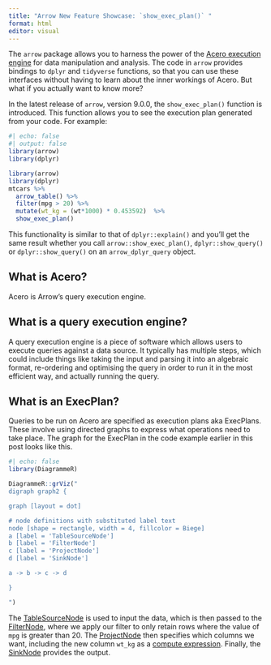 ```yaml
---
title: "Arrow New Feature Showcase: `show_exec_plan()` "
format: html
editor: visual
---
```


The `arrow` package allows you to harness the power of the [Acero execution engine](https://arrow.apache.org/docs/cpp/streaming_execution.html) for data manipulation and analysis. The code in `arrow` provides bindings to `dplyr` and `tidyverse` functions, so that you can use these interfaces without having to learn about the inner workings of Acero. But what if you actually want to know more?

In the latest release of `arrow`, version 9.0.0, the `show_exec_plan()` function is introduced. This function allows you to see the execution plan generated from your code. For example:

```r
#| echo: false
#| output: false
library(arrow)
library(dplyr)
```

```r
library(arrow)
library(dplyr)
mtcars %>%
  arrow_table() %>%
  filter(mpg > 20) %>%
  mutate(wt_kg = (wt*1000) * 0.453592)  %>%
  show_exec_plan()
```

This functionality is similar to that of `dplyr::explain()` and you'll get the same result whether you call `arrow::show_exec_plan()`, `dplyr::show_query()` or `dplyr::show_query()` on an `arrow_dplyr_query` object.

## What is Acero?

Acero is Arrow's query execution engine.

## What is a query execution engine?

A query execution engine is a piece of software which allows users to execute queries against a data source. It typically has multiple steps, which could include things like taking the input and parsing it into an algebraic format, re-ordering and optimising the query in order to run it in the most efficient way, and actually running the query.

## What is an ExecPlan?

Queries to be run on Acero are specified as execution plans aka ExecPlans. These involve using directed graphs to express what operations need to take place. The graph for the ExecPlan in the code example earlier in this post looks like this.

```r
#| echo: false
library(DiagrammeR)

DiagrammeR::grViz("
digraph graph2 {

graph [layout = dot]

# node definitions with substituted label text
node [shape = rectangle, width = 4, fillcolor = Biege]
a [label = 'TableSourceNode']
b [label = 'FilterNode']
c [label = 'ProjectNode']
d [label = 'SinkNode']

a -> b -> c -> d

}

")
```

The [TableSourceNode](https://arrow.apache.org/docs/cpp/streaming_execution.html#table-source) is used to input the data, which is then passed to the [FilterNode](https://arrow.apache.org/docs/cpp/streaming_execution.html#filter), where we apply our filter to only retain rows where the value of `mpg` is greater than 20. The [ProjectNode](https://arrow.apache.org/docs/cpp/streaming_execution.html#project) then specifies which columns we want, including the new column `wt_kg` as a [compute expression](https://arrow.apache.org/docs/cpp/api/compute.html). Finally, the [SinkNode](https://arrow.apache.org/docs/cpp/streaming_execution.html#sink) provides the output.

